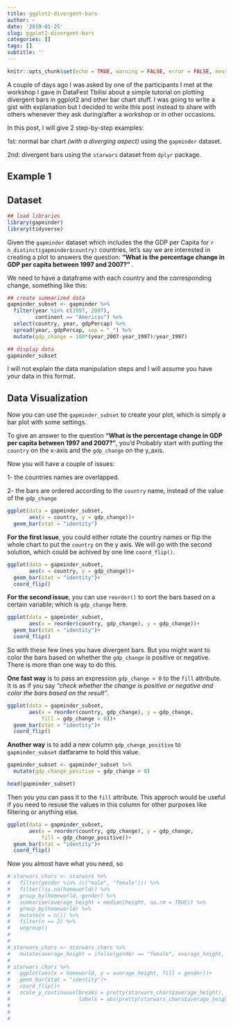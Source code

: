 ```yaml
---
title: ggplot2-divergent-bars
author: ~
date: '2019-01-25'
slug: ggplot2-divergent-bars
categories: []
tags: []
subtitle: ''
---
```


```r
knitr::opts_chunk$set(echo = TRUE, warning = FALSE, error = FALSE, message = FALSE)
```


A couple of days ago I was asked by one of the participants I met at the workshop I gave in DataFest Tbilisi about a simple tutorial on plotting divergent bars in ggplot2 and other bar chart stuff. I was going to write a gist with explanation but I decided to write this post instead to share with others whenever they ask during/after a workshop or in other occasions.

In this post, I will give 2 step-by-step examples:

1st: normal bar chart *(with a diverging aspect)* using the `gapminder` dataset.

2nd: divergent bars using the `starwars` dataset from `dplyr` package.

## Example 1

## Dataset


```r
## load libraries
library(gapminder)
library(tidyverse)
```

Given the `gapminder` dataset which includes the the GDP per Capita for `r  n_distinct(gapminder$country)` countries, let's say we are interested in creating a plot to answers the question: **"What is the percentage change in GDP per capita between 1997 and 2007?"** . 

We need to have a dataframe with each country and the corresponding change, something like this:


```r
## create summarized data
gapminder_subset <- gapminder %>% 
  filter(year %in% c(1997, 2007),
         continent == "Americas") %>% 
  select(country, year, gdpPercap) %>% 
  spread(year, gdpPercap, sep = "_") %>% 
  mutate(gdp_change = 100*(year_2007-year_1997)/year_1997)

## display data
gapminder_subset
```

I will not explain the data manipulation steps and I will assume you have your data in this format.

## Data Visualization

Now you can use the `gapminder_subset` to create your plot, which is simply a bar plot with some settings.

To give an answer to the question **"What is the percentage change in GDP per capita between 1997 and 2007?"**, you'd Probably start with putting the `country` on the x-axis and the `gdp_change` on the y_axis. 

Now you will have a couple of issues:

1- the countries names are overlapped.

2- the bars are ordered according to the `country` name, instead of the value of the `gdp_change` 


```r
ggplot(data = gapminder_subset,
       aes(x = country, y = gdp_change))+
  geom_bar(stat = "identity")
```

**For the first issue**, you could either rotate the country names or flip the whole chart to put the `country` on the y axis. We will go with the second solution, which could be achived by one line `coord_flip()`.


```r
ggplot(data = gapminder_subset,
       aes(x = country, y = gdp_change))+
  geom_bar(stat = "identity")+
  coord_flip()
```

**For the second issue**, you can use `reorder()` to sort the bars based on a certain variable; which is `gdp_change` here.

```r
ggplot(data = gapminder_subset,
       aes(x = reorder(country, gdp_change), y = gdp_change))+
  geom_bar(stat = "identity")+
  coord_flip()
```

So with these few lines you have divergent bars. But you might want to color the bars based on whether the `gdp_change` is positive or negative. There is more than one way to do this.

**One fast way** is to pass an expression `gdp_change > 0` to the `fill` attribute. It is as if you say *"check whether the change is positive or negative and color the bars based on the result"*.

```r
ggplot(data = gapminder_subset,
       aes(x = reorder(country, gdp_change), y = gdp_change,
           fill = gdp_change > 0))+
  geom_bar(stat = "identity")+
  coord_flip()
```

**Another way** is to add a new column `gdp_change_positive` to `gapminder_subset` datfarame to hold this value. 

```r
gapminder_subset <- gapminder_subset %>%
  mutate(gdp_change_positive = gdp_change > 0)

head(gapminder_subset)  
```

Then you you can pass it to the `fill` attribute. This approch would be useful if you need to resuse the values in this column for other purposes like filtering or anything else. 

```r
ggplot(data = gapminder_subset,
       aes(x = reorder(country, gdp_change), y = gdp_change,
           fill = gdp_change_positive))+
  geom_bar(stat = "identity")+
  coord_flip()
```
Now you almost have what you need, so 


```r
# starwars_chars <- starwars %>% 
#   filter(gender %in% (c("male", "female"))) %>% 
#   filter(!is.na(homeworld)) %>% 
#   group_by(homeworld, gender) %>% 
#   summarise(average_height = median(height, na.rm = TRUE)) %>% 
#   group_by(homeworld) %>%
#   mutate(n = n()) %>% 
#   filter(n == 2) %>% 
#   ungroup() 
#   
# 
# starwars_chars <- starwars_chars %>% 
#   mutate(average_height = ifelse(gender == "female", average_height, -1*average_height)) 
# 
# starwars_chars %>% 
#   ggplot(aes(x = homeworld, y = average_height, fill = gender))+
#   geom_bar(stat = "identity")+
#   coord_flip()+
#   scale_y_continuous(breaks = pretty(starwars_chars$average_height),
#                      labels = abs(pretty(starwars_chars$average_height)))
#   
# 
# 

```

